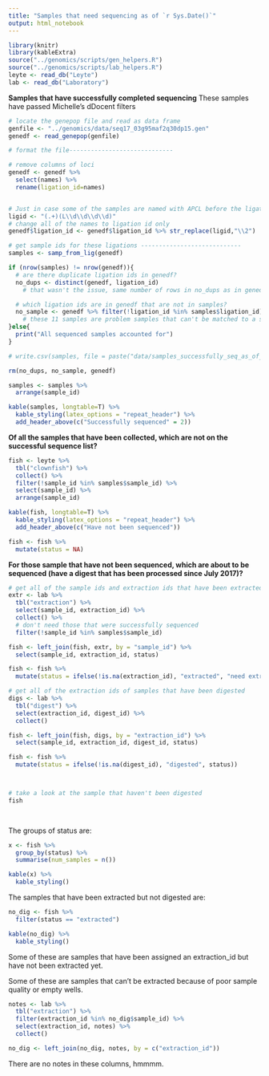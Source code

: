 ```yaml
---
title: "Samples that need sequencing as of `r Sys.Date()`"
output: html_notebook
---
```

```r
library(knitr)
library(kableExtra)
source("../genomics/scripts/gen_helpers.R")
source("../genomics/scripts/lab_helpers.R")
leyte <- read_db("Leyte")
lab <- read_db("Laboratory")
```

**Samples that have successfully completed sequencing**
These samples have passed Michelle's dDocent filters
```r
# locate the genepop file and read as data frame
genfile <- "../genomics/data/seq17_03g95maf2q30dp15.gen"
genedf <- read_genepop(genfile)

# format the file-----------------------------

# remove columns of loci
genedf <- genedf %>% 
  select(names) %>% 
  rename(ligation_id=names)


# Just in case some of the samples are named with APCL before the ligation_id, create a search term to search for ligation ids within a name
ligid <- "(.+)(L\\d\\d\\d\\d)" 
# change all of the names to ligation id only
genedf$ligation_id <- genedf$ligation_id %>% str_replace(ligid,"\\2")

# get sample ids for these ligations ----------------------------
samples <- samp_from_lig(genedf)

if (nrow(samples) != nrow(genedf)){
  # are there duplicate ligation ids in genedf?
  no_dups <- distinct(genedf, ligation_id) 
    # that wasn't the issue, same number of rows in no_dups as in genedf

  # which ligation ids are in genedf that are not in samples?
  no_sample <- genedf %>% filter(!ligation_id %in% samples$ligation_id)
    # these 11 samples are problem samples that can't be matched to a sample
}else{
  print("All sequenced samples accounted for")
}

# write.csv(samples, file = paste("data/samples_successfully_seq_as_of_", Sys.Date(), ".csv", sep = "" ))

rm(no_dups, no_sample, genedf)

samples <- samples %>% 
  arrange(sample_id)

kable(samples, longtable=T) %>% 
  kable_styling(latex_options = "repeat_header") %>%
  add_header_above(c("Successfully sequenced" = 2))

```

**Of all the samples that have been collected, which are not on the successful sequence list?**

```r
fish <- leyte %>% 
  tbl("clownfish") %>% 
  collect() %>% 
  filter(!sample_id %in% samples$sample_id) %>% 
  select(sample_id) %>% 
  arrange(sample_id)

kable(fish, longtable=T) %>% 
  kable_styling(latex_options = "repeat_header") %>%
  add_header_above(c("Have not been sequenced"))

fish <- fish %>% 
  mutate(status = NA)
```

**For those sample that have not been sequenced, which are about to be sequenced (have a digest that has been processed since July 2017)?**

```r
# get all of the sample ids and extraction ids that have been extracted
extr <- lab %>% 
  tbl("extraction") %>% 
  select(sample_id, extraction_id) %>% 
  collect() %>% 
  # don't need those that were successfully sequenced
  filter(!sample_id %in% samples$sample_id)

fish <- left_join(fish, extr, by = "sample_id") %>% 
  select(sample_id, extraction_id, status)

fish <- fish %>% 
  mutate(status = ifelse(!is.na(extraction_id), "extracted", "need extraction"))

# get all of the extraction ids of samples that have been digested
digs <- lab %>% 
  tbl("digest") %>% 
  select(extraction_id, digest_id) %>% 
  collect() 

fish <- left_join(fish, digs, by = "extraction_id") %>% 
  select(sample_id, extraction_id, digest_id, status)

fish <- fish %>% 
  mutate(status = ifelse(!is.na(digest_id), "digested", status))



# take a look at the sample that haven't been digested
fish 

  
```
The groups of status are:
```r
x <- fish %>% 
  group_by(status) %>% 
  summarise(num_samples = n())

kable(x) %>% 
  kable_styling()
```
The samples that have been extracted but not digested are:
```r
no_dig <- fish %>% 
  filter(status == "extracted")

kable(no_dig) %>% 
  kable_styling()
```
Some of these are samples that have been assigned an extraction_id but have not been extracted yet.

Some of these are samples that can't be extracted because of poor sample quality or empty wells.

```r
notes <- lab %>%
  tbl("extraction") %>% 
  filter(extraction_id %in% no_dig$sample_id) %>% 
  select(extraction_id, notes) %>% 
  collect()

no_dig <- left_join(no_dig, notes, by = c("extraction_id"))
```

There are no notes in these columns, hmmmm.













<!-- # Unable to Extract #### -->

<!-- # all the samples we have ever collected -->
<!-- all_samples <- leyte %>%  -->
<!--   tbl("clownfish") %>%  -->
<!--   filter(!is.na(sample_id)) %>%  -->
<!--   select(sample_id, size) %>%  -->
<!--   arrange(sample_id) %>%  -->
<!--   collect() -->

<!-- # remove the samples that have successfully been sequenced -->
<!-- all_samples <- all_samples %>%  -->
<!--   filter(!sample_id %in% samples$sample_id) -->

<!-- # get work history on each sample -->
<!-- extr <- lab %>%  -->
<!--   tbl("extraction") %>%  -->
<!--   select(sample_id, extraction_id, quant, date) %>%  -->
<!--   collect() %>%  -->
<!--   rename(extr_date = date) -->

<!-- # which samples have not been extracted? -->
<!-- no_extr <- all_samples %>%  -->
<!--   filter(!sample_id %in% extr$sample_id) -->

<!-- # of the unextracted samples, which are planned to be extracted? -->
<!-- future_extr <- no_extr %>%  -->
<!--   filter(grepl("APCL18", sample_id)) -->
<!-- write.csv(future_extr, file = paste("data/to_be_extracted_as_of_", Sys.Date(), ".csv", sep = "")) -->

<!-- # which can never be extracted? -->
<!-- no_extr <- anti_join(no_extr, future_extr, by = "sample_id") -->
<!-- write.csv(no_extr, file = paste("data/unextractable_as_of_", Sys.Date(), ".csv", sep = "")) -->

<!-- # remove those from the list of samples that need work -->
<!-- samples <- all_samples %>%  -->
<!--   filter(!sample_id %in% future_extr$sample_id,  -->
<!--     !sample_id %in% no_extr$sample_id) -->

<!-- samples <- left_join(samples, extr, by = "sample_id") -->

<!-- rm(all_samples, extr, future_extr, no_extr) -->

<!-- dig <- lab %>%  -->
<!--   tbl("digest") %>%  -->
<!--   select(extraction_id, digest_id, quant, date) %>%  -->
<!--   collect() %>%  -->
<!--   rename(dig_quant = quant,  -->
<!--     dig_date = date) -->

<!-- samples <- left_join(samples, dig, by = "extraction_id")  -->
<!-- rm(dig) -->

<!-- # # which samples were digested more than once? -->
<!-- # multi_dig <- samples %>%  -->
<!-- #   group_by(sample_id) %>%  -->
<!-- #   summarise(n = n()) %>%  -->
<!-- #   filter(n > 1) -->

<!-- lig <- lab %>%  -->
<!--   tbl("ligation") %>%  -->
<!--   select(digest_id, ligation_id, total_reads, retained, date) %>%  -->
<!--   collect() %>%  -->
<!--   rename(lig_date = date) -->

<!-- samples <- left_join(samples, lig, by = "digest_id") -->
<!-- rm(lig) -->

<!-- # # get notes  for the remaining samples -->
<!-- lig_notes <- lab %>% -->
<!--   tbl("ligation") %>% -->
<!--   select(ligation_id, notes) %>% -->
<!--   collect() -->
<!-- samples <- left_join(samples, lig_notes, by = "ligation_id") %>% -->
<!--   rename(lig_notes = notes) -->
<!-- rm(lig_notes) -->

<!-- dig_notes <- lab %>% -->
<!--   tbl("digest") %>% -->
<!--   select(digest_id, notes) %>% -->
<!--   collect() -->
<!-- samples <- left_join(samples, dig_notes, by = "digest_id") %>% -->
<!--   rename(dig_notes = notes) -->
<!-- rm(dig_notes) -->

<!-- extr_notes <- lab %>% -->
<!--   tbl("extraction") %>% -->
<!--   select(extraction_id, notes) %>% -->
<!--   collect() -->

<!-- samples <- left_join(samples, extr_notes, by = "extraction_id") %>% -->
<!--   rename(extr_notes = notes) -->
<!-- rm(extr_notes) -->

<!-- samp_notes <- leyte %>% -->
<!--   tbl("clownfish") %>% -->
<!--   select(sample_id, notes) %>% -->
<!--   collect() -->
<!-- samples <- left_join(samples, samp_notes, by = "sample_id") %>% -->
<!--   rename(samp_notes = notes) -->
<!-- rm(samp_notes) -->



<!-- # # are there any trends between extraction quantification or fish size of samples that passed sequencing and samples that did not? -->
<!-- # library(ggplot2) -->

<!-- # # is there a size difference between successful samples and not? -->
<!-- # samples <- samples %>%  -->
<!-- #   mutate(size = as.numeric(size),  -->
<!-- #     seq = ifelse(is.na(seq), "no", seq)) -->
<!-- # subset <- samples %>%  -->
<!-- #   filter(!is.na(ligation_id)) # samples that were passed to sequencer -->
<!-- # ggplot(data = subset, mapping = aes(x = seq, y = size)) + -->
<!-- #   geom_boxplot() -->
<!-- # # not really -->

<!-- # # # is there a extr_quant difference between successful samples and not? -->
<!-- # samples <- samples %>% -->
<!-- #   mutate(seq = ifelse(is.na(seq), "no", seq)) -->
<!-- # subset <- samples %>% -->
<!-- #   filter(!is.na(ligation_id)) # samples that were passed to sequencer -->
<!-- # ggplot(data = subset, mapping = aes(x = seq, y = extr_quant)) + -->
<!-- #   geom_boxplot() -->
<!-- # # not really -->
<!-- # # what about all samples? -->
<!-- # ggplot(data = samples, mapping = aes(x = seq, y = extr_quant)) + -->
<!-- #   geom_boxplot() -->
<!-- # # get rid of high outliers to zoom in on box -->
<!-- # subset <- samples %>%  -->
<!-- #   filter(!is.na(extr_quant),  -->
<!-- #     extr_quant < 150) -->
<!-- # ggplot(data = subset, mapping = aes(x = seq, y = extr_quant)) + -->
<!-- #   geom_boxplot() -->
<!-- # # no difference -->

<!--   # not_pass <- not_pass %>% -->
<!-- #   # remove extractions that can't be digested -->
<!-- #   filter(extraction_id >= "E0247",  -->
<!-- #     extraction_id != "E0726") -->
<!-- #  -->
<!-- # # for ligations that are in progress, remove those sample_ids from the list -->
<!-- # lig_prog <- not_pass %>%  -->
<!-- #   filter(grepl("planned", lig_notes),  -->
<!-- #     !grepl("failed", lig_notes)) %>%  -->
<!-- #   select(sample_id) -->
<!-- # not_pass <- anti_join(not_pass, lig_prog, by = "sample_id") -->
<!-- # rm(lig_prog) -->
<!-- #  -->
<!-- # # which of these samples have not been digested? #### -->
<!-- # no_dig <- not_pass %>%  -->
<!-- #   filter(is.na(digest_id)) %>%  -->
<!-- #   arrange(sample_id) -->


<!-- # remove empty extracts -->
<!-- empty <- samples %>%  -->
<!--   filter(grepl("empty", extr_notes)) -->

<!-- samples <- samples %>%  -->
<!--   filter(!sample_id %in% empty$sample_id) -->
<!-- write.csv(empty, file = paste("data/empty_extracts_as_of_", Sys.Date(), ".csv", sep = "")) -->


<!-- # how many samples have a ligation without a date? (planned to ligate) #### -->
<!-- lig_in_progress <- samples %>%  -->
<!--   filter(!is.na(ligation_id) &  # has been planned in a ligation -->
<!--     is.na(lig_date)) # has not been ligated -->
<!-- write.csv(lig_in_progess, file = paste("data/lig_in_progress_as_of_", Sys.Date(), ".csv", sep = "")) -->
<!-- samples <- samples %>%  -->
<!--   filter(!sample_id %in% lig_in_progress$sample_id) -->

<!-- # how many samples are beyond ligation but not seq'd yet #### -->
<!-- in_progress <- samples %>%  -->
<!--   filter(grepl("2018", lig_date) |     -->
<!--     grepl("2018", dig_date)) -->
<!-- samples <- samples %>%  -->
<!--   filter(!sample_id %in% in_progress$sample_id) -->

<!-- # how many samples have a digest planned #### -->
<!-- dig_in_progress <- samples %>%  -->
<!--   filter(!is.na(digest_id) &  # has been planned in a ligation -->
<!--       is.na(dig_date)) # has not been ligated -->
<!-- write.csv(dig_in_progress, file = paste("data/dig_in_progress_as_of_", Sys.Date(), ".csv", sep = "")) -->
<!-- samples <- samples %>%  -->
<!--   filter(!sample_id %in% dig_in_progress$sample_id) -->

<!-- # are any of the remaining samples multi-lig samples that have still failed? -->
<!-- multi_lig <- samples %>%  -->
<!--   filter(!is.na(ligation_id),  -->
<!--     !is.na(lig_date)) %>%  -->
<!--   group_by(sample_id) %>%  -->
<!--   summarise(count = n()) %>%  -->
<!--   filter(count > 1) -->
<!-- write.csv(multi_lig, file = paste("data/multiple_lig_failures_as_of_", Sys.Date(), ".csv", sep = "")) -->
<!-- samples <- samples %>%  -->
<!--   filter(!sample_id %in% multi_lig$sample_id) -->

<!-- # get the extract locations for the remaining samples so they can be rescued -->
<!-- extr_loc <- lab %>%  -->
<!--   tbl("extraction") %>%  -->
<!--   filter(sample_id %in% samples$sample_id) %>%  -->
<!--   select(extraction_id, plate, well, gel) %>%  -->
<!--   collect() -->
<!-- samples <- left_join(samples, extr_loc, by = "extraction_id") -->

<!-- samples <- samples %>%  -->
<!--   select(sample_id, extraction_id, quant, plate, well) %>%  -->
<!--   distinct() -->

<!-- write.csv(samples, file = paste("data/attempt_to_rescue_as_of_", Sys.Date(), ".csv", sep = ""), row.names = F) -->


<!-- # make a platemap of samples #### -->
<!-- samples <- read.csv("data/attempt_to_rescue_as_of_2018-05-22.csv", stringsAsFactors = F) -->

<!-- # extraction plates to pull from and the # of samples in each plate -->
<!-- plates <- samples %>%  -->
<!--   group_by(plate) %>%  -->
<!--   summarise(samps = n()) %>%  -->
<!--   arrange(desc(samps)) -->

<!-- # list of available wells in a plate -->
<!-- wells <- data.frame( row = rep(LETTERS[1:8], 12), col = unlist(lapply(1:12, rep, 8))) -->
<!-- wells <- wells %>%  -->
<!--   mutate(row = factor(row, levels = c("H", "G", "F", "E", "D", "C", "B", "A")),  -->
<!-- col = factor(col, levels = c(1, 2, 3, 4, 5, 6, 7, 8, 9, 10, 11, 12)),  -->
<!--     well = paste(row, col, sep = "")) -->

<!-- need_wells <- data.frame() -->
<!-- # have_wells <- data.frame() -->
<!-- for(i in 1:nrow(plates)){ -->
<!--   have_wells <- samples %>%  -->
<!--     filter(plate == plates$plate[i]) %>%  -->
<!--     filter(well %in% wells$well) -->
<!--   # have_wells <- rbind(have_wells, x) -->
<!--   # are there any wells that are not available? -->
<!--   unavail <- samples %>%  -->
<!--     filter(plate == plates$plate[i]) %>%  -->
<!--     filter(!well %in% wells$well) -->
<!--   wells <- anti_join(wells, have_wells, by = "well") -->
<!--   if (nrow(unavail) > 0){ -->
<!--     need_wells <- rbind(need_wells, unavail) -->
<!--   } -->
<!-- } -->

<!-- in_tubes <- need_wells %>% -->
<!--   filter(plate == "E0439-E0534") # need to get rid of 7 samples -->
<!-- write.csv(in_tubes, file = paste("digest_in_tubes_as_of_", Sys.Date(), ".csv", sep ="")) -->

<!-- wells <- rename(wells, new_well = well)  -->
<!-- need_wells <- anti_join(need_wells, in_tubes, by = "extraction_id") -->
<!-- # wells <- slice(wells, 1:28) -->
<!-- need_wells <- cbind(need_wells, wells) -->

<!-- samples <- anti_join(samples, need_wells, by = "extraction_id") -->
<!-- samples <- samples %>%  -->
<!--   mutate(row = NA, col = NA, new_well = well) -->
<!-- samples <- rbind(samples, need_wells) -->

<!-- samples <- anti_join(samples, in_tubes, by = "extraction_id") -->

<!-- samples <- samples %>%  -->
<!--   mutate(row = substr(new_well, 1,1),  -->
<!--     col = substr(new_well, 2, 3),  -->
<!--     row = factor(row, levels = c("H", "G", "F", "E", "D", "C", "B", "A")),  -->
<!--     col = factor(col, levels = c(1, 2, 3, 4, 5, 6, 7, 8, 9, 10, 11, 12))) -->

